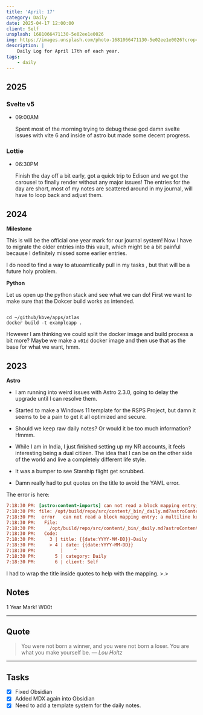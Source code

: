 ```yaml
---
title: 'April: 17'
category: Daily
date: 2025-04-17 12:00:00
client: Self
unsplash: 1681066471130-5e02ee1e0026
img: https://images.unsplash.com/photo-1681066471130-5e02ee1e0026?crop=entropy&cs=srgb&fm=jpg&ixid=MnwzNjM5Nzd8MHwxfHJhbmRvbXx8fHx8fHx8fDE2ODE3NDg2ODY&ixlib=rb-4.0.3&q=85
description: |
    Daily Log for April 17th of each year.
tags:
    - daily
---
```


<Adsense />


## 2025

### Svelte v5

-   09:00AM

    Spent most of the morning trying to debug these god damn svelte issues with vite 6 and inside of astro but made some decent progress.

### Lottie

-   06:30PM

    Finish the day off a bit early, got a quick trip to Edison and we got the carousel to finally render without any major issues!
    The entries for the day are short, most of my notes are scattered around in my journal, will have to loop back and adjust them.

## 2024

**Milestone**

This is will be the official one year mark for our journal system!
Now I have to migrate the older entries into this vault, which might be a bit painful because I definitely missed some earlier entries.

I do need to find a way to atuoamtically pull in my tasks , but that will be a future holy problem.

**Python**

Let us open up the python stack and see what we can do!
First we want to make sure that the Dokcer build works as intended.

```shell

cd ~/github/kbve/apps/atlas
docker build -t exampleapp .

```

However I am thinking we could split the docker image and build process a bit more?
Maybe we make a `v01d` docker image and then use that as the base for what we want, hmm.

## 2023

**Astro**

-   I am running into weird issues with Astro 2.3.0, going to delay the upgrade until I can resolve them.

-   Started to make a Windows 11 template for the RSPS Project, but damn it seems to be a pain to get it all optimized and secure.

-   Should we keep raw daily notes? Or would it be too much information? Hmmm.

-   While I am in India, I just finished setting up my NR accounts, it feels interesting being a dual citizen. The idea that I can be on the other side of the world and live a completely different life style.

-   It was a bumper to see Starship flight get scrubbed.

-   Damn really had to put quotes on the title to avoid the YAML error.

The error is here:

```ini
7:18:30 PM: [astro:content-imports] can not read a block mapping entry; a multiline key may not be an implicit key
7:18:30 PM: file: /opt/build/repo/src/content/_bin/_daily.md?astroContent=true:4:4
7:18:30 PM:  error   can not read a block mapping entry; a multiline key may not be an implicit key
7:18:30 PM:   File:
7:18:30 PM:     /opt/build/repo/src/content/_bin/_daily.md?astroContent=true:4:4
7:18:30 PM:   Code:
7:18:30 PM:     3 | title: {{date:YYYY-MM-DD}}-Daily
7:18:30 PM:     > 4 | date: {{date:YYYY-MM-DD}}
7:18:30 PM:         |    ^
7:18:30 PM:       5 | category: Daily
7:18:30 PM:       6 | client: Self
```

I had to wrap the title inside quotes to help with the mapping. >.>

## Notes

1 Year Mark! W00t

---

## Quote

> You were not born a winner, and you were not born a loser. You are what you make yourself be.
> — <cite>Lou Holtz</cite>

---

## Tasks

-   [x] Fixed Obsidian
-   [x] Added MDX again into Obsidian
-   [x] Need to add a template system for the daily notes.
